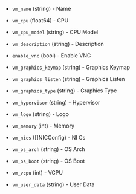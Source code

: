 <!-- Code generated from the comments of the VMTemplateConfig struct in builder/opennebula/common/config.go; DO NOT EDIT MANUALLY -->

- `vm_name` (string) - Name

- `vm_cpu` (float64) - CPU

- `vm_cpu_model` (string) - CPU Model

- `vm_description` (string) - Description

- `enable_vnc` (bool) - Enable VNC

- `vm_graphics_keymap` (string) - Graphics Keymap

- `vm_graphics_listen` (string) - Graphics Listen

- `vm_graphics_type` (string) - Graphics Type

- `vm_hypervisor` (string) - Hypervisor

- `vm_logo` (string) - Logo

- `vm_memory` (int) - Memory

- `vm_nics` ([]NICConfig) - NI Cs

- `vm_os_arch` (string) - OS Arch

- `vm_os_boot` (string) - OS Boot

- `vm_vcpu` (int) - VCPU

- `vm_user_data` (string) - User Data

<!-- End of code generated from the comments of the VMTemplateConfig struct in builder/opennebula/common/config.go; -->

